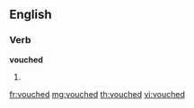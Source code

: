 ==English==

===Verb===
'''vouched'''

# {{past of|[[vouch]]}}

[[fr:vouched]]
[[mg:vouched]]
[[th:vouched]]
[[vi:vouched]]